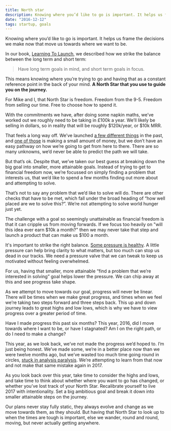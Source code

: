 ```yaml
---
title: North star
description: Knowing where you’d like to go is important. It helps us frame the decisions we make now that move us towards where we want to be.
date: "2016-12-12"
tags: startup, goals
---
```


Knowing where you’d like to go is important. It helps us frame the decisions we make now that move us towards where we want to be.

In our book, [Learning To Launch](https://learningtolaunch.co/), we described how we strike the balance between the long term and short term:

> Have long term goals in mind, and short term goals in focus.

This means knowing where you’re trying to go and having that as a constant reference point in the back of your mind. **A North Star that you use to guide you on the journey.**

For Mike and I, that North Star is freedom. Freedom from the 9-5. Freedom from selling our time. Free to choose how to spend it.

With the commitments we have, after doing some napkin maths, we’ve worked out we roughly need to be taking in £100k a year. We’ll likely be selling in dollars, so in reality that will be roughly $120k/year, or $10k MRR.

That feels a long way off. We’ve launched [a few different things](http://wearecontrast.com/) in the past, and [one of those](http://founderskit.co/) is making a small amount of money, but we don’t have an easy pathway on how we’re going to get from here to there. There are so many unknowns, we’d never be able to predict the path we will take.

But that’s ok. Despite that, we’ve taken our best guess at breaking down the big goal into smaller, more attainable goals. Instead of trying to get to financial freedom now, we’re focussed on simply finding a problem that interests us, that we’d like to spend a few months finding out more about and attempting to solve.

That’s not to say any problem that we’d like to solve will do. There are other checks that have to be met, which fall under the broad heading of “how well placed are we to solve this?”. We’re not attempting to solve world hunger just yet.

The challenge with a goal so seemingly unattainable as financial freedom is that it can cripple us from moving forwards. If we focus too heavily on "will this idea ever earn $10k a month?" then we may never take that step and launch a product that can make us $100 a month.

<EmailSubscribe />

It's important to strike the right balance. [Some pressure is healthy](http://fredrivett.com/2016/08/29/healthy-pressure/). A little pressure can help bring clarity to what matters, but too much can stop us dead in our tracks. We need a pressure valve that we can tweak to keep us motivated without feeling overwhelmed.

For us, having that smaller, more attainable “find a problem that we’re interested in solving” goal helps lower the pressure. We can chip away at this and see progress take shape.

As we attempt to move towards our goal, progress will never be linear. There will be times when we make great progress, and times when we feel we’re taking two steps forward and three steps back. This up and down journey leads to great highs and low lows, which is why we have to view progress over a greater period of time.

Have I made progress this past six months? This year, 2016, did I move towards where I want to be, or have I stagnated? Am I on the right path, or do I need to make a change?

This year, as we look back, we’ve not made the progress we’d hoped to. I’m just being honest. We’ve made some, we’re in a better place now than we were twelve months ago, but we’ve wasted too much time going round in circles, [stuck in analysis paralysis](http://fredrivett.com/2016/10/03/am-i-doing-it-right/). We’re attempting to learn from that now and not make that same mistake again in 2017.

As you look back over this year, take time to consider the highs and lows, and take time to think about whether where you want to go has changed, or whether you’ve lost track of your North Star. Recalibrate yourself to live 2017 with intentionality. Set a big ambitious goal and break it down into smaller attainable steps on the journey.

Our plans never stay fully static, they always evolve and change as we move towards them, as they should. But having that North Star to look up to when the times are tough is important, else we wander, round and round, moving, but never actually getting anywhere.
